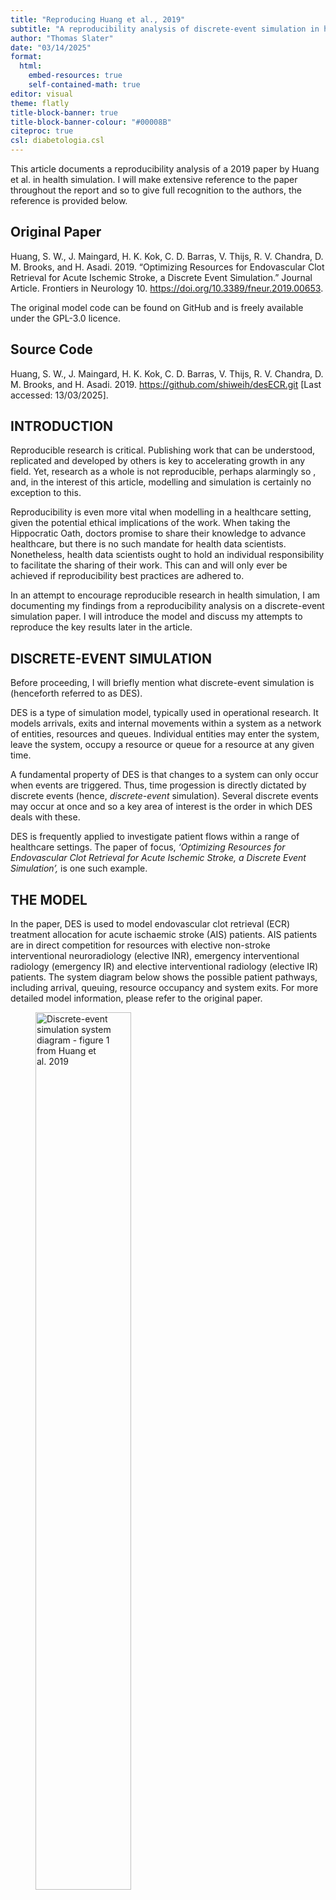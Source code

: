 ```yaml
---
title: "Reproducing Huang et al., 2019"
subtitle: "A reproducibility analysis of discrete-event simulation in healthcare"
author: "Thomas Slater"
date: "03/14/2025"
format: 
  html:
    embed-resources: true
    self-contained-math: true
editor: visual
theme: flatly
title-block-banner: true
title-block-banner-colour: "#00008B"
citeproc: true
csl: diabetologia.csl
---
```


This article documents a reproducibility analysis of a 2019 paper by Huang et al. in health simulation. I will make extensive reference to the paper throughout the report and so to give full recognition to the authors, the reference is provided below.

::: {.callout-note icon="false"}
## Original Paper

Huang, S. W., J. Maingard, H. K. Kok, C. D. Barras, V. Thijs, R. V. Chandra, D. M. Brooks, and H. Asadi. 2019. “Optimizing Resources for Endovascular Clot Retrieval for Acute Ischemic Stroke, a Discrete Event Simulation. ” Journal Article. Frontiers in Neurology 10. <https://doi.org/10.3389/fneur.2019.00653>.
:::

The original model code can be found on GitHub and is freely available under the GPL-3.0 licence.

::: {.callout-note icon="false"}
## Source Code

Huang, S. W., J. Maingard, H. K. Kok, C. D. Barras, V. Thijs, R. V. Chandra, D. M. Brooks, and H. Asadi. 2019. <https://github.com/shiweih/desECR.git> \[Last accessed: 13/03/2025\].
:::

## INTRODUCTION

Reproducible research is critical. Publishing work that can be understood, replicated and developed by others is key to accelerating growth in any field. Yet, research as a whole is not reproducible, perhaps alarmingly so , and, in the interest of this article, modelling and simulation is certainly no exception to this.

Reproducibility is even more vital when modelling in a healthcare setting, given the potential ethical implications of the work. When taking the Hippocratic Oath, doctors promise to share their knowledge to advance healthcare, but there is no such mandate for health data scientists. Nonetheless, health data scientists ought to hold an individual responsibility to facilitate the sharing of their work. This can and will only ever be achieved if reproducibility best practices are adhered to.

In an attempt to encourage reproducible research in health simulation, I am documenting my findings from a reproducibility analysis on a discrete-event simulation paper. I will introduce the model and discuss my attempts to reproduce the key results later in the article.

## DISCRETE-EVENT SIMULATION

Before proceeding, I will briefly mention what discrete-event simulation is (henceforth referred to as DES).

DES is a type of simulation model, typically used in operational research. It models arrivals, exits and internal movements within a system as a network of entities, resources and queues. Individual entities may enter the system, leave the system, occupy a resource or queue for a resource at any given time.

A fundamental property of DES is that changes to a system can only occur when events are triggered. Thus, time progession is directly dictated by discrete events (hence, *discrete-event* simulation). Several discrete events may occur at once and so a key area of interest is the order in which DES deals with these.

DES is frequently applied to investigate patient flows within a range of healthcare settings. The paper of focus, *'Optimizing Resources for Endovascular Clot Retrieval for Acute Ischemic Stroke, a Discrete Event Simulation',* is one such example.

## THE MODEL

In the paper, DES is used to model endovascular clot retrieval (ECR) treatment allocation for acute ischaemic stroke (AIS) patients. AIS patients are in direct competition for resources with elective non-stroke interventional neuroradiology (elective INR), emergency interventional radiology (emergency IR) and elective interventional radiology (elective IR) patients. The system diagram below shows the possible patient pathways, including arrival, queuing, resource occupancy and system exits. For more detailed model information, please refer to the original paper.

![Discrete-event simulation system diagram - figure 1 from Huang et al. 2019](figures/huang_fig1_original.jpg){fig-align="center" width="60%"}

Huang et al. were interested in how patient waiting times and resource usage varied under different scenarios:

1.  **Baseline:** standard procedure under specified parameters.
2.  **Exclusive-use:** elective IR patients can only use the IR angiography machine.
3.  **Double angio INRs:** an extra INR angiography machine in place of an IR one.

The impact of adding an extra one and two hours to daytime shifts was also trialled under each of these scenarios.

The key results of the paper are figure 2-5, as well as a supplementary figure submitted alongside the article. The success of my reproduction attempts will be directly assessed against these five plots.

## CODE

The R package `simmer` is used for simulation. The package is designed for DES model implementation and documentation can be found at [https://cran.r-project.org/web/packages/simmer/index.html](#0){.uri} [@RN9].

In order for a reproducibility analysis to be performed in the first place, open code must be provided and this has been done by the authors via GitHub (found at <https://github.com/shiweih/desECR>). Huang et al. ought to be commended for doing this, as this in itself drastically increases the reproducibility of their work. However, this is not necessarily enough; code that is not readable or fails to run is not of much use. Fortunately, I did not find this to be the case. Though additional comments may have been useful, reasonable knowledge of `simmer` and DES theory is sufficient for comprehension. The function used to run the simulation worked fine and was easily adaptable. A minor criticism is that, to me at least, the purpose of the plotting function was unclear, as none of the plots were relevant to those in the paper. So my own code has removed this and created plotting functions from scratch.

## RESULTS

In line with the original study, I repeated simulations for each scenario thirty times. A reproducibility seed of `11032025` was used, as a nod to the date simulations were run. The amount of time spent on figure reproductions was not pre-specified. I simply kept on going until I had reached a point that reflected a 'best' attempt. Whilst it may have been better practice to give myself a timed cut-off, or at least to document some timings, this analysis served as an introduction to DES for me and so lines between learning general DES coding and specific model comprehension and modification often became blurred. Experienced researchers ought to be more rigorous with time spent.

#### FIGURE 2

![Discrete-event simulation system diagram - figure 1 from Huang et al. 2019 ](figures/huang_fig2_original.jpg){fig-align="center" width="70%"}

My attempt to recreate figure 2 from the paper was for the most part unsuccessful. The closest plot I produced is not a match to the original, despite some similarities. The density shapes are inconsistent in most cases and specific values are out.

![Reproduction of figure 2 from Huang et al. 2019](figures/huang_fig2_reproduced.png){fig-align="center" width="70%"}

#### FIGURE 3

![Discrete-event simulation system diagram - figure 1 from Huang et al. 2019 ](figures/huang_fig3_original.jpg){fig-align="center" width="70%"}

Reproduction of figure 3 was not achieved. Similar to figure 2, the densities are not consistent with the original plot. On top of this, the results I obtained for the baseline and double angio INR scenarios suggest a slight reduction in the waiting times when additional hours are added to the shift. This is a direct contradiction to a conclusion from the paper: only the exclusive-use scenario was found to see a significant drop in the wait times with one and two hours of extra work.

![Reproduction of figure 3 from Huang et al. 2019](figures/huang_fig3_reproduced.png){fig-align="center" width="70%"}

#### FIGURE 4

![Discrete-event simulation system diagram - figure 1 from Huang et al. 2019 ](figures/huang_fig4_original.jpg){fig-align="center" width="70%"}

I was close to being able to reproduce figure 4. My resulting plot has a similar shape to the original figure and the general conclusions associated with it can be reached. However, the exact mean values for disability-free life are not quite consistent with those Huang et al. obtained. It is difficult to claim true reproducibility with this being the case.

![Reproduction of figure 4 from Huang et al. 2019](figures/huang_fig4_reproduced.png){fig-align="center" width="85%"}

#### FIGURE 5

![Discrete-event simulation system diagram - figure 1 from Huang et al. 2019 ](figures/huang_fig5_original.jpg){fig-align="center" width="70%"}

Again, reproducing figure 5 was very nearly achieved, but not quite. I managed to obtain similar angio INR utilisation percentages when compared to the original. The value for the two angio INR scenario was in fact an exact match, but the other two were slightly out.

![Reproduction of figure 5 from Huang et al. 2019](figures/huang_fig5_reproduced.png){fig-align="center" width="85%"}

#### SUPPLEMENTARY FIGURE

![Discrete-event simulation system diagram - figure 1 from Huang et al. 2019 ](figures/huang_suppfig_original.png){fig-align="center" width="70%"}

The methods required to reproduce the supplementary figure were largely similar to those used for figures 2 and 3 and so unsurprisingly reproduction was unsuccessful. I did manage to get somewhat consistent patterns to the paper - i.e. double and triple the number of patients follow a similar trend to the baseline number of patients - but the densities were not a match.

![Reproduction of the supplementary figure from Huang et al. 2019](figures/huang_suppfig_reproduced.png){fig-align="center" width="70%"}

## CHALLENGES

**SEED FOR REPRODUCIBILITY**

The model included elements of stochasticity, yet these were not controlled for through the use of a random seed. Without a reproducible seed, the output obtained by Huang et al. and my own output were subject to randomness and so results may not always align. It was unclear whether discrepancies in the two sets of results were due to randomness or if it was something else.

**WAITING TIME PROBABILITIES**

Producing figures 2 and 3, as well as the supplementary figure, required the standardisation of mean waiting times. An explanation of how this was carried out was not included in the paper, requiring some of my own guess work to perform this transformation. In all likelihood, the method I used was not the same as the one in the paper, but remains my closest attempt.

The approach I used can be summarised as follows:

1.  Assign all non-zero wait times into a set number of bins.
2.  Reassign all values as the midpoint of the bin they are collected in.
3.  Divide the frequency of values in each bin by the overall number of patients who did not wait at all, so that a ratio is obtained.
4.  Transform the ratios using the sigmoid function: $f(x) = \frac{1}{1+e^{-r}}$, where $r$ is the ratio.

**MEAN DISABILITY-FREE LIFE DAYS ADDED**

It was clear from the paper that the output of figure 4 was just a function of the waiting times for ECR patients. What I was unsure about was which resources the waiting time applied to. Initially, I took the average of all resources used by an ECR patient, but this looked very wrong. I eventually settled on waiting times for just the angio INR resource.

## FINAL COMMENTS

It should be said that the intention of this article is not to criticise the work of Huang et al. It is merely meant to advocate for the need for reproducibility and to document my attempts to reproduce this particular piece of work. Huang et al. should be commended for their strong research: they have successfully constructed a fairly complex DES model and have achieved some substantial results. Nonetheless, it is my conclusion that their work is not able to be reproduced. Importantly, this is my conclusion. The results obtained are exclusively my attempts and it may be that others can in fact reproduce the figures successfully, but to the best of my ability I believe it cannot be done. So, despite a thorough piece of research, the paper is not easily verified. I would, however, argue that Huang et al. have provided us with something that can be manipulated and developed by others. Their code was very readable and ran well, it was just the specific plots that proved problematic.

Advocating for computationally reproducibility, I ought to make sufficient attempts to ensure the results in this article are themselves reproducible. In light of this, I have upload my code to GitHub <https://github.com/tbslater/huang-reproducibility-analysis.git>.
